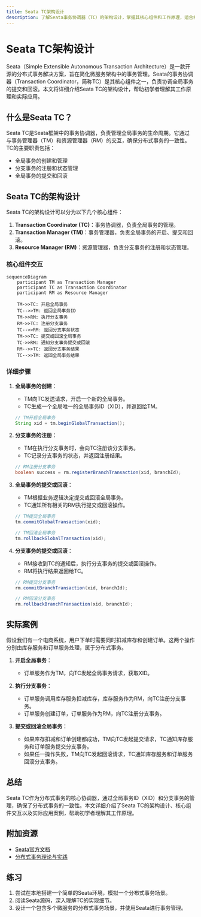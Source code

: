 ```yaml
---
title: Seata TC架构设计
description: 了解Seata事务协调器（TC）的架构设计，掌握其核心组件和工作原理，适合初学者学习分布式事务管理。
---
```


# Seata TC架构设计

Seata（Simple Extensible Autonomous Transaction Architecture）是一款开源的分布式事务解决方案，旨在简化微服务架构中的事务管理。Seata的事务协调器（Transaction Coordinator，简称TC）是其核心组件之一，负责协调全局事务的提交和回滚。本文将详细介绍Seata TC的架构设计，帮助初学者理解其工作原理和实际应用。

## 什么是Seata TC？

Seata TC是Seata框架中的事务协调器，负责管理全局事务的生命周期。它通过与事务管理器（TM）和资源管理器（RM）的交互，确保分布式事务的一致性。TC的主要职责包括：

- 全局事务的创建和管理
- 分支事务的注册和状态管理
- 全局事务的提交和回滚

## Seata TC的架构设计

Seata TC的架构设计可以分为以下几个核心组件：

1. **Transaction Coordinator (TC)**：事务协调器，负责全局事务的管理。
2. **Transaction Manager (TM)**：事务管理器，负责全局事务的开启、提交和回滚。
3. **Resource Manager (RM)**：资源管理器，负责分支事务的注册和状态管理。

### 核心组件交互

```mermaid
sequenceDiagram
    participant TM as Transaction Manager
    participant TC as Transaction Coordinator
    participant RM as Resource Manager

    TM->>TC: 开启全局事务
    TC-->>TM: 返回全局事务ID
    TM->>RM: 执行分支事务
    RM->>TC: 注册分支事务
    TC-->>RM: 返回分支事务状态
    TM->>TC: 提交或回滚全局事务
    TC->>RM: 通知分支事务提交或回滚
    RM-->>TC: 返回分支事务结果
    TC-->>TM: 返回全局事务结果
```

### 详细步骤

1. **全局事务的创建**：
   - TM向TC发送请求，开启一个新的全局事务。
   - TC生成一个全局唯一的全局事务ID（XID），并返回给TM。

   ```java
   // TM开启全局事务
   String xid = tm.beginGlobalTransaction();
   ```

2. **分支事务的注册**：
   - TM在执行分支事务时，会向TC注册该分支事务。
   - TC记录分支事务的状态，并返回注册结果。

   ```java
   // RM注册分支事务
   boolean success = rm.registerBranchTransaction(xid, branchId);
   ```

3. **全局事务的提交或回滚**：
   - TM根据业务逻辑决定提交或回滚全局事务。
   - TC通知所有相关的RM执行提交或回滚操作。

   ```java
   // TM提交全局事务
   tm.commitGlobalTransaction(xid);

   // TM回滚全局事务
   tm.rollbackGlobalTransaction(xid);
   ```

4. **分支事务的提交或回滚**：
   - RM接收到TC的通知后，执行分支事务的提交或回滚操作。
   - RM将执行结果返回给TC。

   ```java
   // RM提交分支事务
   rm.commitBranchTransaction(xid, branchId);

   // RM回滚分支事务
   rm.rollbackBranchTransaction(xid, branchId);
   ```

## 实际案例

假设我们有一个电商系统，用户下单时需要同时扣减库存和创建订单。这两个操作分别由库存服务和订单服务处理，属于分布式事务。

1. **开启全局事务**：
   - 订单服务作为TM，向TC发起全局事务请求，获取XID。

2. **执行分支事务**：
   - 订单服务调用库存服务扣减库存，库存服务作为RM，向TC注册分支事务。
   - 订单服务创建订单，订单服务作为RM，向TC注册分支事务。

3. **提交或回滚全局事务**：
   - 如果库存扣减和订单创建都成功，TM向TC发起提交请求，TC通知库存服务和订单服务提交分支事务。
   - 如果任一操作失败，TM向TC发起回滚请求，TC通知库存服务和订单服务回滚分支事务。

## 总结

Seata TC作为分布式事务的核心协调器，通过全局事务ID（XID）和分支事务的管理，确保了分布式事务的一致性。本文详细介绍了Seata TC的架构设计、核心组件交互以及实际应用案例，帮助初学者理解其工作原理。

## 附加资源

- [Seata官方文档](https://seata.io/zh-cn/docs/overview/what-is-seata.html)
- [分布式事务理论与实践](https://www.oreilly.com/library/view/distributed-systems-principles/9781492043015/)

## 练习

1. 尝试在本地搭建一个简单的Seata环境，模拟一个分布式事务场景。
2. 阅读Seata源码，深入理解TC的实现细节。
3. 设计一个包含多个微服务的分布式事务场景，并使用Seata进行事务管理。